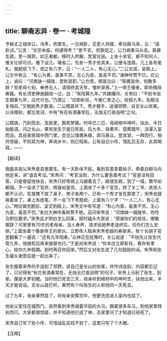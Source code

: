 ```yaml
---
---
---
```

title: 聊斋志异 · 卷一 · 考城隍
---

予姊丈之祖宋公，讳焘，邑廪生。一日病卧，见吏人持牒，牵白颠马来，云：“请赴试。”公言：“文宗未临，何遽得考？”吏不言，但敦促之，公力病乘马从去。路甚生疏，至一城郭，如王者都。移时入府廨，宫室壮丽。上坐十余官，都不知何人，惟关壮缪可识。檐下设几、墩各二，先有一秀才坐其末，公便与连肩。几上各有笔札。俄题纸飞下，视之有八字，云：“一人二人，有心无心。”二公文成，呈殿上。公文中有云：“有心为善，虽善不赏。无心为恶，虽恶不罚。”诸神传赞不已。召公上，谕曰：“河南缺一城隍，君称其职。”公方悟，顿首泣曰：“辱膺宠命，何敢多辞？但老母七旬，奉养无人，请得终其天年，惟听录用。”上一帝王像者，即命稽母寿籍。有长须吏捧册翻阅一过，白：“有阳算九年。”共踌躇间，关帝曰：“不妨令张生摄篆九年，瓜代可也。”乃谓公：“应即赴任，今推仁孝之心，给假九年。及期当复相召。”又勉励秀才数语。二公稽首并下。秀才握手，送诸郊野，自言长山张某。以诗赠别，都忘其词，中有“有花有酒春常在，无烛无灯夜自明”之句。

公既骑，乃别而去，及抵里，豁若梦寤。时卒已三日，母闻棺中呻吟，扶出，半日始能语。问之长山，果有张生于是日死矣。后九年，母果卒，营葬既毕，浣濯入室而没。其岳家居城中西门里，忽见公镂膺朱幩，舆马甚众。登其堂，一拜而行。相共惊疑，不知其为神，奔询乡中，则已殁矣。公有自记小传，惜乱后无存，此其略耳。——

【翻译】

我姐夫祖父宋焘是县里廪生。有一天卧床不起，看到官差拿着帖子，牵着白额马向他走来，讲“请去考试。”宋焘问：“考官没到，为什么要急着考试？”官差没有回答，只是督促他快去，宋焘只好带病上马跟着去了。路很生疏，到了一城，繁华如都城。不一会进了官府，辉煌如皇宫。上面坐了十多个官员，除了关二爷，其他人都不认识。在屋檐下放了桌子、凳子各两个，已有一个秀才坐在那里了，宋焘也就挨着坐了。桌上有纸笔，不一会飞下考题纸，上面有八个字：“一人二人，有心无心。”两位做完题后，呈交到殿上。宋焘文中有写道：“有心为善，虽善不赏。无心为恶，虽恶不罚。”各位大神传看称赞不绝。召问宋焘说：“河南缺一城隍爷，你符合职位要求。”宋焘这才明白怎么回事，顿时磕头大哭说：“感谢你们的信任，哪敢推辞？可家里有70岁的老母亲，没人奉养，请求给她养老送终后，任你们怎么安排。”上面坐着个像是帝王的家伙，立即命人取来宋焘老娘的寿册来，有个长胡子官差翻看了一遍说：“还有九年阳寿。”众神正在犹豫时，关公说道：“不妨先让张生代管九年，他娘死后再来接替也行。”于是对宋焘说：“你本应立即赴任，看你有孝心，给你九年假期。到时再召你回来。”然后又对张生说了几句鼓励的话。宋焘和张生磕头谢恩后就一起出来了。

张生握着宋焘的手送到了郊野，说自己是长山的张某，并作诗送别，内容都忘记了，只记得有“有花有酒春常在，无烛无灯夜自明”的句子。宋焘上马别了张生，到家，像是大梦初醒。当时他已死去三天，母亲听到棺材中的呻吟生，扶他出来，半天才能说话。去长山县打听，果然有个叫张生的人和他同一天死去。

过了九年，母亲果然挂了，将母亲安葬完毕，他更洗完进入室内也挂了。

他岳父家住在城西门，突然看到宋焘骑着华丽的大马，跟着很多车马，到他家里拜别而行。大家都很惊疑，并不知道他已成了神，去家里问了才知道已经死了。

宋焘自己写了些小传，可惜战乱后找不到了，这里只写了个大概。

【注释】


